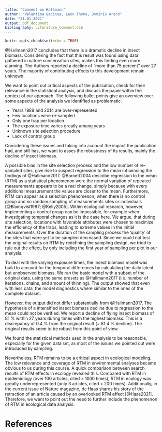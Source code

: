 ```yaml
---
title: "Comment on Hallmann"
author: "Valentina Gacitua, Leon Thoma, Dominik Arend"
date: "31.01.2021"
output: pdf_document
bibliography: Literature_Comment.bib
---
```


```r
knitr::opts_chunk$set(echo = TRUE)
```

@Hallmann2017 concludes that there is a dramatic decline in insect biomass. Considering the fact that this result was found using data gathered in nature conservation sites, makes this finding even more alarming. The Authors reported a decline of "more than 75 percent" over 27 years. The majority of contributing effects to this development remain unknown.

We want to point out critical aspects of the publication, check for their relevance in the statistical analysis, and discuss the paper within the context of our approach. The following bullet points give an overview over some aspects of the analysis we identified as problematic:

* Years 1989 and 2014 are over-represented
* Few locations were re-sampled
* Only one trap per location
* The exposure time varies greatly among years
* Unknown site selection procedure
* Lack of control group

Considering these issues and taking into account the impact the publication had, and still has,
we want to asses the robustness of its results, mainly the decline of insect biomass.
<!-- We aim to reanalyze this highly relevant paper. Its impact is, to this day, enormous, resulting in broad media coverage, and influence on political decision makers. Therefore,  -->

A possible bias in the site selection process and the low number of re-sampled sites, give rise to suspect regression to the mean influencing the findings of @Hallmann2017.
<!-- This means that of two successive measurements, the second one tends to be closer to the true underlying mean [@Kelly2005]. -->
@Barnett2004 describe regression to the mean (RTM) as a statistical phenomenon were the normal variation of repeated measurements appears to be a real change, simply because with every additional measurement the values are closer to the mean. Furthermore, RTM can appear as a selection phenomenon, when there is no control group and no random sampling of measurements sites or individuals [@Blomqvist1987; @Kelly2005]. Within ecological research, however,  implementing a control group can be impossible, for example when investigating temporal changes as it is the case here. We argue, that during site selection, locations with favorable attributes were chosen to maximize the efficiency of the traps, leading to extreme values in the initial measurements. Over the duration of the sampling process the 'quality' of the sites
that were yet to be sampled decreased.
<!-- We argue, that more than one sampling procedure for every location could have assured measure of temporal change. -->
<!-- Both cases could be present in the publication of @Hallmann2017.  -->
Since we could not test the original results on RTM by redefining the sampling design, we tried to rule out the effect, by only including the first year of sampling per plot in our analysis. 

<!-- As pointed out, there is no other way to check for RTM via data analysis. @Blomqvist1987 states that RTM is often, like in this case, appearing as a selection phenomenon.
To introduce control groups is often advised to control RTM effects [@Kelly2005; @Barnett2004]. --->

To deal with the varying exposure times, the insect biomass model was build to account for the temporal differences by calculating the daily latent but unobserved biomass. 
<!-- Following the methods to calculate the decline on biomass,  -->
We ran the basic model with a subset of the original data, using the same presets as @Hallmann2017 (i.e. number of iterations, chains, and amount of thinning). The output showed that even with less data, the model diagnostics where similar to the ones of the complete dataset.

However, the output did not differ substantially from @Hallmann2017. The hypothesis of a intensified insect biomass decline due to regression to the mean could not be verified. We report a decline of flying insect biomass of 81 % within 27 years during times with the highest biomass. This is a discrepancy of 0.4 % from the original result (~ 81.4 % decline).
<!-- A RTM effect is therefore not found. -->
The original results seem to be robust from this point of view.

<!-- Hence, our analysis provides no solution for the few re-sampled locations and the unknown plot selection procedure. As the data collection was not carried out by the authors of the paper, it remains uncertain if there has been fewer entomological interesting sites left over after years of data collection. This would introduce a decline in insect biomass, caused by plot selection. -->


<!-- Different trap exposure times were treated for. By modeling the biomass of the catches as the sum of expected latent biomass, the authors eliminated this problem.  -->

<!-- What makes the interpretation of the paper discursive, is that the figures illustrating the decline in insect biomass are derived from the final model. Therefore a reproduction of the graphs was not straightforward possible. Nevertheless we were able to produce comparative figures to asses the differences of our and the original analysis. -->

We found the statistical methods used in the analysis to be reasonable, especially for the given data set, as most of the issues we pointed out were introduced by sampling. 

<!-- Although the sampling was carried out by trained amateurs and experts, it was not designed by statisticians, let alone the Team around Hallmann. -->

<!-- The paper, therefore, remains to be of great relevance and adequate statistical analysis.  -->
Nevertheless, RTM remains to be a critical aspect in ecological modeling. The low relevance and coverage of RTM in environmental analyses became obvious to us during this course. A quick comparison between search results of RTM effects in ecology revealed this. Compared with RTM in epidemiology (over 100 articles, cited > 1000 times), RTM in ecology was greatly underrepresented (only 3 articles, cited < 200 times). Additionally, in the current issue of Nature magazine, de Haas shares his story of the retraction of an article caused by an overlooked RTM effect [@Haas2021]. Therefore, we want to point out the need to further include the phenomenon of RTM in ecological data analysis.

# References
